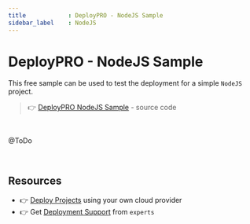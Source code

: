 ```yaml
---
title            : DeployPRO - NodeJS Sample 
sidebar_label    : NodeJS
---
```


# DeployPRO - NodeJS Sample

This free sample can be used to test the deployment for a simple `NodeJS` project. 

> 👉 [DeployPRO NodeJS Sample](https://github.com/app-generator/deploypro-nodejs) - source code

<br />

@ToDo 

<br />

## Resources

- 👉 [Deploy Projects](https://deploypro.dev/) using your own cloud provider
- 👉 Get [Deployment Support](https://deploypro.dev/support/) from `experts` 
